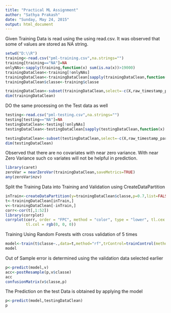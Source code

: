 ```yaml
---
title: "Practical ML Assignment"
author: "Sathya Prakash"
date: "Sunday, May 24, 2015"
output: html_document
---
```

Given Training Data is read using the using read.csv. It was observed that some of values are stored as NA string.

```r
setwd("D:\\R")
training<-read.csv("pml-training.csv",na.strings="")
training[training=="NA"]=NA
onlyNAs<-sapply(training,function(x) sum(is.na(x))>19000)
trainingDataClean<-training[!onlyNAs]
trainingDataClean<-trainingDataClean[sapply(trainingDataClean,function(x) is.numeric(x))]
trainingDataClean$classe<-training$classe

trainingDataClean<-subset(trainingDataClean,select=-c(X,raw_timestamp_part_1,raw_timestamp_part_2,num_window))
dim(trainingDataClean)
```

DO the same processing on the Test data as well

```r
testing<-read.csv("pml-testing.csv",na.strings="")
testing[testing=="NA"]=NA
testingDataClean<-testing[!onlyNAs]
testingDataClean<-testingDataClean[sapply(testingDataClean,function(x) is.numeric(x))]

testingDataClean<-subset(testingDataClean,select=-c(X,raw_timestamp_part_1,raw_timestamp_part_2,num_window))
dim(testingDataClean)
```
Observed that there are no covariates with near zero variance. With near Zero Variance such co variates will not be helpful in prediction.

```r
library(caret)
zeroVar = nearZeroVar(trainingDataClean,saveMetrics=TRUE)
any(zeroVar$nzv)

```

Split the Training Data into Training and Validation using CreateDataPartition
```r
inTrain<-createDataPartition(y=trainingDataClean$classe,p=0.7,list=FALSE)
t<-trainingDataClean[inTrain,]
v<-trainingDataClean[-inTrain,]
corr<-cor(t[,1:52])
library(corrplot)
corrplot(corr, order = "FPC", method = "color", type = "lower", tl.cex = 0.5, 
         tl.col = rgb(0, 0, 0))

```

Training Using Random Forests with cross validation of 5 times
```r
model<-train(t$classe~.,data=t,method="rf",trControl=trainControl(method="cv",5),ntree=251)
model
```
Out of Sample error is determined using the validation data selected earlier
```r
p<-predict(model,v)
acc<-postResample(p,v$classe)
acc
confusionMatrix(v$classe,p)
```

The Prediction on the test Data is obtained by applying the model
```r
p<-predict(model,testingDataClean)
p
```